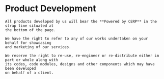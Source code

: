 # Product Development

    All products developed by us will bear the **Powered by CERP** in the strap line situated at 
    the bottom of the page.

    We have the right to refer to any of our works undertaken on your behalf for showcasing 
    and marketing of our services.

    We reserve the right to re-use, re-engineer or re-distribute either in part or whole along with 
    its codes, code modules, designs and other components which may have been developed 
    on behalf of a client.